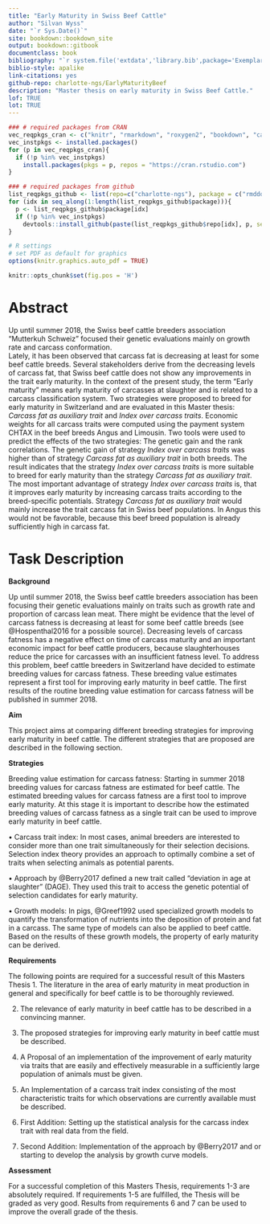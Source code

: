 ```yaml
--- 
title: "Early Maturity in Swiss Beef Cattle"
author: "Silvan Wyss"
date: "`r Sys.Date()`"
site: bookdown::bookdown_site
output: bookdown::gitbook
documentclass: book
bibliography: "`r system.file('extdata','library.bib',package='Exemplary')`"
biblio-style: apalike
link-citations: yes
github-repo: charlotte-ngs/EarlyMaturityBeef
description: "Master thesis on early maturity in Swiss Beef Cattle."
lof: TRUE
lot: TRUE
---
```


```r
### # required packages from CRAN
vec_reqpkgs_cran <- c("knitr", "rmarkdown", "roxygen2", "bookdown", "caTools", "citr", "devtools", "tidyverse", "huxtable")
vec_instpkgs <- installed.packages()
for (p in vec_reqpkgs_cran){
  if (!p %in% vec_instpkgs)
    install.packages(pkgs = p, repos = "https://cran.rstudio.com")
}

### # required packages from github
list_reqpkgs_github <- list(repo=c("charlotte-ngs"), package = c("rmddochelper"))
for (idx in seq_along(1:length(list_reqpkgs_github$package))){
  p <- list_reqpkgs_github$package[idx]
  if (!p %in% vec_instpkgs)
    devtools::install_github(paste(list_reqpkgs_github$repo[idx], p, sep = "/"))
}
```

```r
# R settings
# set PDF as default for graphics
options(knitr.graphics.auto_pdf = TRUE)
```

```r
knitr::opts_chunk$set(fig.pos = 'H')
```

# Abstract {-}

Up until summer 2018, the Swiss beef cattle breeders association "Mutterkuh Schweiz" focused their genetic evaluations mainly on growth rate and carcass conformation.  
Lately, it has been observed that carcass fat is decreasing at least for some beef cattle breeds. 
Several stakeholders derive from the decreasing levels of carcass fat, that Swiss beef cattle does not show any improvements in the trait early maturity. 
In the context of the present study, the term "Early maturity" means early maturity of carcasses at slaughter and is related to a carcass classification system.
Two strategies were proposed to breed for early maturity in Switzerland and are evaluated in this Master thesis: *Carcass fat as auxiliary trait* and *Index over carcass traits*.
Economic weights for all carcass traits were computed using the payment system CHTAX in the beef breeds Angus and Limousin.
Two tools were used to predict the effects of the two strategies: The genetic gain and the rank correlations.
The genetic gain of strategy *Index over carcass traits* was higher than of strategy *Carcass fat as auxiliary trait* in both breeds.
The result indicates that the strategy *Index over carcass traits* is more suitable to breed for early maturity than the strategy *Carcass fat as auxiliary trait*.
The most important advantage of strategy *Index over carcass traits* is, that it improves early maturity by increasing carcass traits according to the breed-specific potentials.
Strategy *Carcass fat as auxiliary trait* would mainly increase the trait carcass fat in Swiss beef populations.
In Angus this would not be favorable, because this beef breed population is already sufficiently high in carcass fat.


# Task Description {-}

__Background__

Up until summer 2018, the Swiss beef cattle breeders association has been focusing their genetic evaluations
mainly on traits such as growth rate and proportion of carcass lean meat. There might be evidence that
the level of carcass fatness is decreasing at least for some beef cattle breeds (see @Hospenthal2016 for a
possible source). Decreasing levels of carcass fatness has a negative effect on time of carcass maturity and an
important economic impact for beef cattle producers, because slaughterhouses reduce the price for carcasses
with an insufficient fatness level. To address this problem, beef cattle breeders in Switzerland have decided
to estimate breeding values for carcass fatness. These breeding value estimates represent a first tool for
improving early maturity in beef cattle. The first results of the routine breeding value estimation for carcass
fatness will be published in summer 2018.

__Aim__

This project aims at comparing different breeding strategies for improving early maturity in beef cattle. The
different strategies that are proposed are described in the following section.

__Strategies__

Breeding value estimation for carcass fatness: Starting in summer 2018 breeding values for
carcass fatness are estimated for beef cattle. The estimated breeding values for carcass fatness are a first
tool to improve early maturity. At this stage it is important to describe how the estimated breeding
values of carcass fatness as a single trait can be used to improve early maturity in beef cattle.

• Carcass trait index: In most cases, animal breeders are interested to consider more than one trait
simultaneously for their selection decisions. Selection index theory provides an approach to optimally
combine a set of traits when selecting animals as potential parents.

• Approach by @Berry2017 defined a new trait called “deviation in age
at slaughter” (DAGE). They used this trait to access the genetic potential of selection candidates for
early maturity.

• Growth models: In pigs, @Greef1992 used specialized growth models to quantify the transformation
of nutrients into the deposition of protein and fat in a carcass. The same type of models can also be
applied to beef cattle. Based on the results of these growth models, the property of early maturity can
be derived.

__Requirements__

The following points are required for a successful result of this Masters Thesis
1. The literature in the area of early maturity in meat production in general and specifically for beef cattle
is to be thoroughly reviewed.

2. The relevance of early maturity in beef cattle has to be described in a convincing manner.

3. The proposed strategies for improving early maturity in beef cattle must be described.

4. A Proposal of an implementation of the improvement of early maturity via traits that are easily and
effectively measurable in a sufficiently large population of animals must be given.

5. An Implementation of a carcass trait index consisting of the most characteristic traits for which
observations are currently available must be described.

6. First Addition: Setting up the statistical analysis for the carcass index trait with real data from the
field.

7. Second Addition: Implementation of the approach by @Berry2017 and or
starting to develop the analysis by growth curve models.

__Assessment__

For a successful completion of this Masters Thesis, requirements 1-3 are absolutely required. If requirements
1-5 are fulfilled, the Thesis will be graded as very good. Results from requirements 6 and 7 can be used to
improve the overall grade of the thesis.

